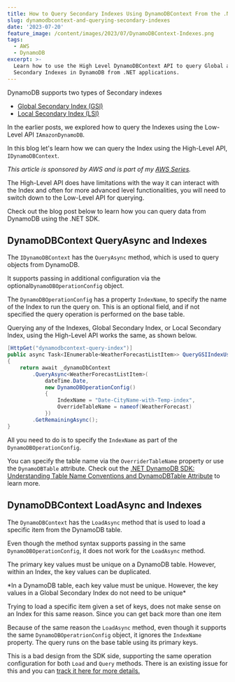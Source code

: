 ```yaml
---
title: How to Query Secondary Indexes Using DynamoDBContext From the .NET SDK?
slug: dynamodbcontext-and-querying-secondary-indexes
date: '2023-07-20'
feature_image: /content/images/2023/07/DynamoDBContext-Indexes.png
tags:
  - AWS
  - DynamoDB
excerpt: >-
  Learn how to use the High Level DynamoDBContext API to query Global and Local
  Secondary Indexes in DynamoDB from .NET applications.
---
```

DynamoDB supports two types of Secondary indexes

-   [Global Secondary Index (GSI)](/blog/dynamodb-global-secondary-index-gsi/)
-   [Local Secondary Index (LSI)](/blog/local-secondary-index-dynamodb/)

In the earlier posts, we explored how to query the Indexes using the Low-Level API `IAmazonDynamoDB`.

<EmbedCard src="https://www.youtube.com/embed/tVTMiaXTudc?feature=oembed" title="DynamoDB QUERYING INDEX using HIGH-LEVEL API (DynamoDBContext) | .NET ON AWS | Serverless | Amazon" />

In this blog let's learn how we can query the Index using the High-Level API, `IDynamoDBContext`.

_This article is sponsored by AWS and is part of my [AWS Series](/blog/tag/aws/)._

The High-Level API does have limitations with the way it can interact with the Index and often for more advanced level functionalities, you will need to switch down to the Low-Level API for querying.

Check out the blog post below to learn how you can query data from DynamoDB using the .NET SDK.

<BookmarkCard href="/blog/dynamodb-querying-dotnet/" title="5 Ways To Query Data From Amazon DynamoDB using .NET" description="Querying is an essential operation in DynamoDB. It allows you to filter and select items in your database based on your application and user needs. When moving over to DynamoDB from more traditional relational databases like SQL Server, you must understand the different ways you can retrieve data…" icon="/content/images/size/w256h256/2022/10/logo-512x512.png" />

## DynamoDBContext QueryAsync and Indexes

The `IDynamoDBContext` has the `QueryAsync` method, which is used to query objects from DynamoDB.

It supports passing in additional configuration via the optional`DynamoDBOperationConfig` object.

The `DynamoDBOperationConfig` has a property `IndexName`, to specify the name of the Index to run the query on. This is an optional field, and if not specified the query operation is performed on the base table.

Querying any of the Indexes, Global Secondary Index, or Local Secondary Index, using the High-Level API works the same, as shown below.

```csharp
[HttpGet("dynamodbcontext-query-index")]
public async Task<IEnumerable<WeatherForecastListItem>> QueryGSIIndexUsingDynamoDBContext(DateTime dateTime)
{
    return await _dynamoDbContext
        .QueryAsync<WeatherForecastListItem>(
            dateTime.Date,
            new DynamoDBOperationConfig()
            {
                IndexName = "Date-CityName-with-Temp-index",
                OverrideTableName = nameof(WeatherForecast)
            })
        .GetRemainingAsync();
}
```

All you need to do is to specify the `IndexName` as part of the `DynamoDBOperationConfig`.

You can specify the table name via the `OverriderTableName` property or use the `DynamoDBTable` attribute. Check out the [.NET DynamoDB SDK: Understanding Table Name Conventions and DynamoDBTable Attribute](/blog/dynamodb-net-table/) to learn more.

## DynamoDBContext LoadAsync and Indexes

The `DynamoDBContext` has the `LoadAsync` method that is used to load a specific item from the DynamoDB table.

Even though the method syntax supports passing in the same `DynamoDBOperationConfig`, it does not work for the `LoadAsync` method.

The primary key values must be unique on a DynamoDB table. However, within an Index, the key values can be duplicated.

<Callout type="tip">
  *In a DynamoDB table, each key value must be unique. However, the key values in a Global Secondary Index do not need to be unique*
</Callout>

Trying to load a specific item given a set of keys, does not make sense on an Index for this same reason. Since you can get back more than one item

Because of the same reason the `LoadAsync` method, even though it supports the same `DynamoDBOperatrionConfig` object, it ignores the `IndexName` property. The query runs on the base table using its primary keys.

This is a bad design from the SDK side, supporting the same operation configuration for both `Load` and `Query` methods. There is an existing issue for this and you can [track it here for more details.](https://github.com/aws/aws-sdk-net/issues/1748)

